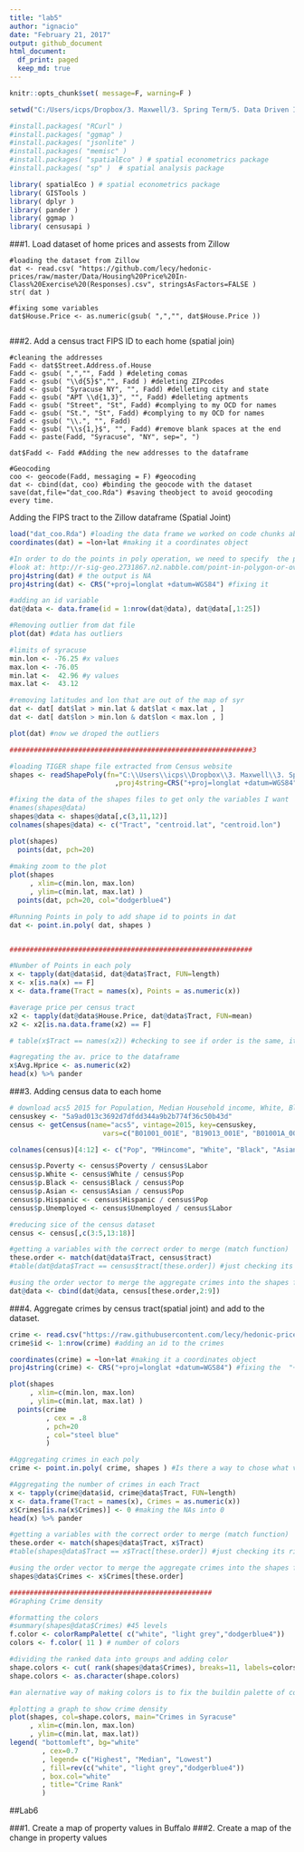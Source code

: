 ```yaml
---
title: "lab5"
author: "ignacio"
date: "February 21, 2017"
output: github_document
html_document:
  df_print: paged
  keep_md: true
---
```


```r
knitr::opts_chunk$set( message=F, warning=F )

setwd("C:/Users/icps/Dropbox/3. Maxwell/3. Spring Term/5. Data Driven II/Labs/all-labs-ddmii-icps86/Lab5/")

#install.packages( "RCurl" )
#install.packages( "ggmap" )
#install.packages( "jsonlite" )
#install.packages( "memisc" )
#install.packages( "spatialEco" ) # spatial econometrics package
#install.packages( "sp" )  # spatial analysis package

library( spatialEco ) # spatial econometrics package
library( GISTools )
library( dplyr )
library( pander )
library( ggmap )
library( censusapi )

```


###1. Load dataset of home prices and assests from Zillow

```{}
#loading the dataset from Zillow
dat <- read.csv( "https://github.com/lecy/hedonic-prices/raw/master/Data/Housing%20Price%20In-Class%20Exercise%20(Responses).csv", stringsAsFactors=FALSE ) 
str( dat )

#fixing some variables
dat$House.Price <- as.numeric(gsub( ",","", dat$House.Price ))


```

###2. Add a census tract FIPS ID to each home (spatial join)

```{}
#cleaning the addresses
Fadd <- dat$Street.Address.of.House
Fadd <- gsub( ",","", Fadd ) #deleting comas
Fadd <- gsub( "\\d{5}$","", Fadd ) #deleting ZIPcodes
Fadd <- gsub( "Syracuse NY", "", Fadd) #delleting city and state
Fadd <- gsub( "APT \\d{1,3}", "", Fadd) #delleting aptments
Fadd <- gsub( "Street", "St", Fadd) #complying to my OCD for names
Fadd <- gsub( "St.", "St", Fadd) #complying to my OCD for names
Fadd <- gsub( "\\.", "", Fadd)
Fadd <- gsub( "\\s{1,}$", "", Fadd) #remove blank spaces at the end
Fadd <- paste(Fadd, "Syracuse", "NY", sep=", ")

dat$Fadd <- Fadd #Adding the new addresses to the dataframe

#Geocoding
coo <- geocode(Fadd, messaging = F) #geocoding
dat <- cbind(dat, coo) #binding the geocode with the dataset
save(dat,file="dat_coo.Rda") #saving theobject to avoid geocoding every time.
```

Adding the FIPS tract to the Zillow dataframe (Spatial Joint)
```r
load("dat_coo.Rda") #loading the data frame we worked on code chunks above
coordinates(dat) = ~lon+lat #making it a coordinates object

#In order to do the points in poly operation, we need to specify  the proj4strings for the dat dataframe
#look at: http://r-sig-geo.2731867.n2.nabble.com/point-in-polygon-or-over-help-td7583635.html
proj4string(dat) # the output is NA
proj4string(dat) <- CRS("+proj=longlat +datum=WGS84") #fixing it 

#adding an id variable
dat@data <- data.frame(id = 1:nrow(dat@data), dat@data[,1:25])

#Removing outlier from dat file
plot(dat) #data has outliers

#limits of syracuse
min.lon <- -76.25 #x values
max.lon <- -76.05
min.lat <-  42.96 #y values
max.lat <-  43.12

#removing latitudes and lon that are out of the map of syr
dat <- dat[ dat$lat > min.lat & dat$lat < max.lat , ]
dat <- dat[ dat$lon > min.lon & dat$lon < max.lon , ]

plot(dat) #now we droped the outliers

############################################################3

#loading TIGER shape file extracted from Census website
shapes <- readShapePoly(fn="C:\\Users\\icps\\Dropbox\\3. Maxwell\\3. Spring Term\\5. Data Driven II\\Labs\\Instructions\\Lab3_4\\shapefiles\\tl_2010_36067_tract10"
                          ,proj4string=CRS("+proj=longlat +datum=WGS84"))

#fixing the data of the shapes files to get only the variables I want
#names(shapes@data)
shapes@data <- shapes@data[,c(3,11,12)]
colnames(shapes@data) <- c("Tract", "centroid.lat", "centroid.lon")

plot(shapes)
  points(dat, pch=20)
  
#making zoom to the plot 
plot(shapes
     , xlim=c(min.lon, max.lon) 
     , ylim=c(min.lat, max.lat) ) 
  points(dat, pch=20, col="dodgerblue4")

#Running Points in poly to add shape id to points in dat
dat <- point.in.poly( dat, shapes )


############################################################

#Number of Points in each poly
x <- tapply(dat@data$id, dat@data$Tract, FUN=length)
x <- x[is.na(x) == F]
x <- data.frame(Tract = names(x), Points = as.numeric(x))

#average price per census tract
x2 <- tapply(dat@data$House.Price, dat@data$Tract, FUN=mean)
x2 <- x2[is.na.data.frame(x2) == F]

# table(x$Tract == names(x2)) #checking to see if order is the same, it is

#agregating the av. price to the dataframe
x$Avg.Hprice <- as.numeric(x2)
head(x) %>% pander

```

###3. Adding census data to each home
```r
# download acs5 2015 for Population, Median Household income, White, Black, Asian, Hispanic or latino, Unemployed, Income < poverty level last 12 months and In Labor Force
censuskey <- "5a9ad013c3692d7dfdd344a9b2b774f36c50b43d"
census <- getCensus(name="acs5", vintage=2015, key=censuskey, 
                       vars=c("B01001_001E", "B19013_001E", "B01001A_001E","B01001B_001E", "B01001D_001E", "B01001I_001E", "B23025_005E", "B17001_002E", "B23025_002E"), region="tract:*", regionin = "state: 36 + county: 067")

colnames(census)[4:12] <- c("Pop", "MHincome", "White", "Black", "Asian", "Hispanic", "Unemployed", "Poverty", "Labor")

census$p.Poverty <- census$Poverty / census$Labor
census$p.White <- census$White / census$Pop
census$p.Black <- census$Black / census$Pop
census$p.Asian <- census$Asian / census$Pop
census$p.Hispanic <- census$Hispanic / census$Pop
census$p.Unemployed <- census$Unemployed / census$Labor

#reducing sice of the census dataset
census <- census[,c(3:5,13:18)]

#getting a variables with the correct order to merge (match function)
these.order <- match(dat@data$Tract, census$tract)
#table(dat@data$Tract == census$tract[these.order]) #just checking its right, it is...

#using the order vector to merge the aggregate crimes into the shapes file
dat@data <- cbind(dat@data, census[these.order,2:9])

```

###4. Aggregate crimes by census tract(spatial joint) and add to the dataset.
```r
crime <- read.csv("https://raw.githubusercontent.com/lecy/hedonic-prices/master/Data/crime.lat.lon.csv", stringsAsFactors = F)
crime$id <- 1:nrow(crime) #adding an id to the crimes

coordinates(crime) = ~lon+lat #making it a coordinates object
proj4string(crime) <- CRS("+proj=longlat +datum=WGS84") #fixing the  "+proj=longlat +datum=WGS84" of the dat object

plot(shapes
     , xlim=c(min.lon, max.lon) 
     , ylim=c(min.lat, max.lat) ) 
  points(crime
         , cex = .8
         , pch=20
         , col="steel blue"
         ) 

#Aggregating crimes in each poly
crime <- point.in.poly( crime, shapes ) #Is there a way to chose what variables i want to merge? 

#Aggregating the number of crimes in each Tract
x <- tapply(crime@data$id, crime@data$Tract, FUN=length)
x <- data.frame(Tract = names(x), Crimes = as.numeric(x))
x$Crimes[is.na(x$Crimes)] <- 0 #making the NAs into 0
head(x) %>% pander

#getting a variables with the correct order to merge (match function)
these.order <- match(shapes@data$Tract, x$Tract)
#table(shapes@data$Tract == x$Tract[these.order]) #just checking its right, it is...

#using the order vector to merge the aggregate crimes into the shapes file
shapes@data$Crimes <- x$Crimes[these.order] 

##################################################
#Graphing Crime density

#formatting the colors
#summary(shapes@data$Crimes) #45 levels
f.color <- colorRampPalette( c("white", "light grey","dodgerblue4"))
colors <- f.color( 11 ) # number of colors

#dividing the ranked data into groups and adding color
shape.colors <- cut( rank(shapes@data$Crimes), breaks=11, labels=colors)
shape.colors <- as.character(shape.colors)

#an alernative way of making colors is to fix the buildin palette of colors like this: palette(colors) and then in the plot just reference a number or a factor and the palette will be automatically used.

#plotting a graph to show crime density
plot(shapes, col=shape.colors, main="Crimes in Syracuse"
     , xlim=c(min.lon, max.lon) 
     , ylim=c(min.lat, max.lat)) 
legend( "bottomleft", bg="white"
        , cex=0.7
        , legend= c("Highest", "Median", "Lowest")
        , fill=rev(c("white", "light grey","dodgerblue4"))
        , box.col="white"
        , title="Crime Rank" 
        )
```


##Lab6

###1. Create a map of property values in Buffalo
###2. Create a map of the change in property values



